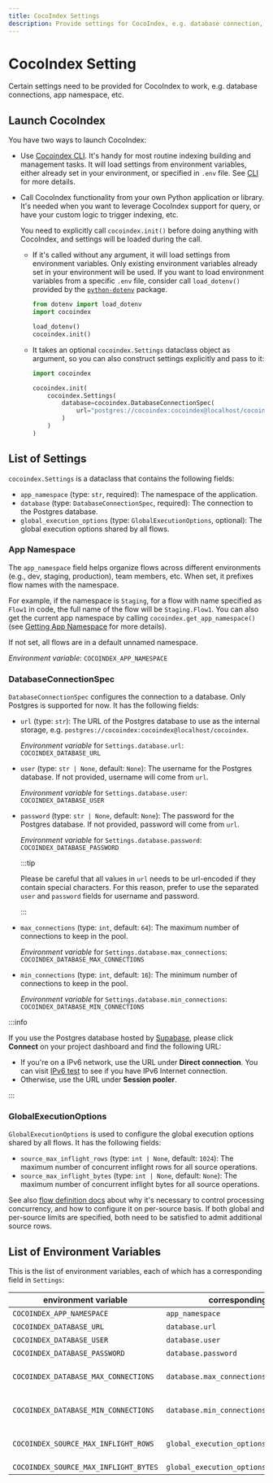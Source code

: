 ```yaml
---
title: CocoIndex Settings
description: Provide settings for CocoIndex, e.g. database connection, app namespace, etc.
---
```



# CocoIndex Setting

Certain settings need to be provided for CocoIndex to work, e.g. database connections, app namespace, etc.

## Launch CocoIndex

You have two ways to launch CocoIndex:

*   Use [Cocoindex CLI](cli). It's handy for most routine indexing building and management tasks.
    It will load settings from environment variables, either already set in your environment, or specified in `.env` file.
    See [CLI](cli#environment-variables) for more details.

*   Call CocoIndex functionality from your own Python application or library.
    It's needed when you want to leverage CocoIndex support for query, or have your custom logic to trigger indexing, etc.

    <Tabs>
    <TabItem value="python" label="Python" default>

    You need to explicitly call `cocoindex.init()` before doing anything with CocoIndex, and settings will be loaded during the call.

    *   If it's called without any argument, it will load settings from environment variables.
        Only existing environment variables already set in your environment will be used.
        If you want to load environment variables from a specific `.env` file, consider call `load_dotenv()` provided by the [`python-dotenv`](https://github.com/theskumar/python-dotenv) package.

        ```py
        from dotenv import load_dotenv
        import cocoindex

        load_dotenv()
        cocoindex.init()
        ```

    *   It takes an optional `cocoindex.Settings` dataclass object as argument, so you can also construct settings explicitly and pass to it:

        ```py
        import cocoindex

        cocoindex.init(
            cocoindex.Settings(
                database=cocoindex.DatabaseConnectionSpec(
                    url="postgres://cocoindex:cocoindex@localhost/cocoindex"
                )
            )
        )
        ```
    </TabItem>
    </Tabs>

## List of Settings

`cocoindex.Settings` is a dataclass that contains the following fields:

*   `app_namespace` (type: `str`, required): The namespace of the application.
*   `database` (type: `DatabaseConnectionSpec`, required): The connection to the Postgres database.
*   `global_execution_options` (type: `GlobalExecutionOptions`, optional): The global execution options shared by all  flows.

### App Namespace

The `app_namespace` field helps organize flows across different environments (e.g., dev, staging, production), team members, etc. When set, it prefixes flow names with the namespace.

For example, if the namespace is `Staging`, for a flow with name specified as `Flow1` in code, the full name of the flow will be `Staging.Flow1`.
You can also get the current app namespace by calling `cocoindex.get_app_namespace()` (see [Getting App Namespace](flow_def#getting-app-namespace) for more details).

If not set, all flows are in a default unnamed namespace.

*Environment variable*: `COCOINDEX_APP_NAMESPACE`

### DatabaseConnectionSpec

`DatabaseConnectionSpec` configures the connection to a database. Only Postgres is supported for now. It has the following fields:

*   `url` (type: `str`): The URL of the Postgres database to use as the internal storage, e.g. `postgres://cocoindex:cocoindex@localhost/cocoindex`.

    *Environment variable* for `Settings.database.url`: `COCOINDEX_DATABASE_URL`

*   `user` (type: `str | None`, default: `None`): The username for the Postgres database. If not provided, username will come from `url`.

    *Environment variable* for `Settings.database.user`: `COCOINDEX_DATABASE_USER`

*   `password` (type: `str | None`, default: `None`): The password for the Postgres database. If not provided, password will come from `url`.

    *Environment variable* for `Settings.database.password`: `COCOINDEX_DATABASE_PASSWORD`

    :::tip

    Please be careful that all values in `url` needs to be url-encoded if they contain special characters.
    For this reason, prefer to use the separated `user` and `password` fields for username and password.

    :::

*   `max_connections` (type: `int`, default: `64`): The maximum number of connections to keep in the pool.

    *Environment variable* for `Settings.database.max_connections`: `COCOINDEX_DATABASE_MAX_CONNECTIONS`

*   `min_connections` (type: `int`, default: `16`): The minimum number of connections to keep in the pool.

    *Environment variable* for `Settings.database.min_connections`: `COCOINDEX_DATABASE_MIN_CONNECTIONS`


:::info

If you use the Postgres database hosted by [Supabase](https://supabase.com/), please click **Connect** on your project dashboard and find the following URL:

*    If you're on a IPv6 network, use the URL under **Direct connection**. You can visit [IPv6 test](https://test-ipv6.com/) to see if you have IPv6 Internet connection.
*    Otherwise, use the URL under **Session pooler**.

:::

### GlobalExecutionOptions

`GlobalExecutionOptions` is used to configure the global execution options shared by all flows. It has the following fields:

*   `source_max_inflight_rows` (type: `int | None`, default: `1024`): The maximum number of concurrent inflight rows for all source operations.
*   `source_max_inflight_bytes` (type: `int | None`, default: `None`): The maximum number of concurrent inflight bytes for all source operations.

See also [flow definition docs](/docs/core/flow_def#control-processing-concurrency) about why it's necessary to control processing concurrency, and how to configure it on per-source basis.
If both global and per-source limits are specified, both need to be satisfied to admit additional source rows.

## List of Environment Variables

This is the list of environment variables, each of which has a corresponding field in `Settings`:

| environment variable | corresponding field in `Settings` | required? |
|---------------------|-------------------|----------|
| `COCOINDEX_APP_NAMESPACE` | `app_namespace` | No |
| `COCOINDEX_DATABASE_URL` | `database.url` | Yes |
| `COCOINDEX_DATABASE_USER` | `database.user` | No |
| `COCOINDEX_DATABASE_PASSWORD` | `database.password` | No |
| `COCOINDEX_DATABASE_MAX_CONNECTIONS` | `database.max_connections` | No (default: `64`) |
| `COCOINDEX_DATABASE_MIN_CONNECTIONS` | `database.min_connections` | No (default: `16`) |
| `COCOINDEX_SOURCE_MAX_INFLIGHT_ROWS` | `global_execution_options.source_max_inflight_rows` | No (default: `1024`) |
| `COCOINDEX_SOURCE_MAX_INFLIGHT_BYTES` | `global_execution_options.source_max_inflight_bytes` | No |
